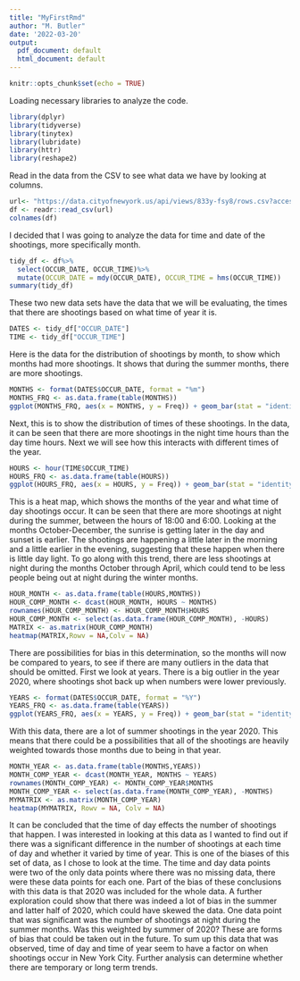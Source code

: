 ---
title: "MyFirstRmd"
author: "M. Butler"
date: '2022-03-20'
output:
  pdf_document: default
  html_document: default
---

```{r setup, include=FALSE}
knitr::opts_chunk$set(echo = TRUE)
```
Loading necessary libraries to analyze the code. 
```{r libraries }
library(dplyr)
library(tidyverse)
library(tinytex)
library(lubridate)
library(httr)
library(reshape2)
```



Read in the data from the CSV to see what data we have by looking at columns. 

```{r import_data, message = FALSE}
url<- "https://data.cityofnewyork.us/api/views/833y-fsy8/rows.csv?accessType=DOWNLOAD"
df <- readr::read_csv(url)
colnames(df)
```
I decided that I was going to analyze the data for time and date of the shootings, more specifically month.  

```{r tidy_data}
tidy_df <- df%>%
  select(OCCUR_DATE, OCCUR_TIME)%>%
  mutate(OCCUR_DATE = mdy(OCCUR_DATE), OCCUR_TIME = hms(OCCUR_TIME))
summary(tidy_df)
```

These two new data sets have the data that we will be evaluating, the times that there are shootings based on what time of year it is. 
```{r new_data_sets}
DATES <- tidy_df["OCCUR_DATE"]
TIME <- tidy_df["OCCUR_TIME"]
```



Here is the data for the distribution of shootings by month, to show which months had more shootings. It shows that during the summer months, there are more shootings. 
```{r}
MONTHS <- format(DATES$OCCUR_DATE, format = "%m")
MONTHS_FRQ <- as.data.frame(table(MONTHS))
ggplot(MONTHS_FRQ, aes(x = MONTHS, y = Freq)) + geom_bar(stat = "identity")
```
Next, this is to show the distribution of times of these shootings. In the data, it can be seen that there are more shootings in the night time hours than the day time hours. Next we will see how this interacts with different times of the year. 
```{r}
HOURS <- hour(TIME$OCCUR_TIME)
HOURS_FRQ <- as.data.frame(table(HOURS))
ggplot(HOURS_FRQ, aes(x = HOURS, y = Freq)) + geom_bar(stat = "identity")
```
This is a heat map, which shows the months of the year and what time of day shootings occur. It can be seen that there are more shootings at night during the summer, between the hours of 18:00 and 6:00. Looking at the months October-December, the sunrise is getting later in the day and sunset is earlier. The shootings are happening a little later in the morning and a little earlier in the evening, suggesting that these happen when there is little day light. To go along with this trend, there are less shootings at night during the months October through April, which could tend to be less people being out at night during the winter months. 
```{r HOUR_COMP_MONTH}
HOUR_MONTH <- as.data.frame(table(HOURS,MONTHS))
HOUR_COMP_MONTH <- dcast(HOUR_MONTH, HOURS ~ MONTHS)
rownames(HOUR_COMP_MONTH) <- HOUR_COMP_MONTH$HOURS
HOUR_COMP_MONTH <- select(as.data.frame(HOUR_COMP_MONTH), -HOURS)
MATRIX <- as.matrix(HOUR_COMP_MONTH)
heatmap(MATRIX,Rowv = NA,Colv = NA)
```

There are possibilities for bias in this determination, so the months will now be compared to years, to see if there are many outliers in the data that should be omitted. First we look at years. There is a big outlier in the year 2020, where shootings shot back up when numbers were lower previously. 

```{r}
YEARS <- format(DATES$OCCUR_DATE, format = "%Y")
YEARS_FRQ <- as.data.frame(table(YEARS))
ggplot(YEARS_FRQ, aes(x = YEARS, y = Freq)) + geom_bar(stat = "identity")
```

With this data, there are a lot of summer shootings in the year 2020. This means that there could be a possibilities that all of the shootings are heavily weighted towards those months due to being in that year. 

```{r}
MONTH_YEAR <- as.data.frame(table(MONTHS,YEARS))
MONTH_COMP_YEAR <- dcast(MONTH_YEAR, MONTHS ~ YEARS)
rownames(MONTH_COMP_YEAR) <- MONTH_COMP_YEAR$MONTHS
MONTH_COMP_YEAR <- select(as.data.frame(MONTH_COMP_YEAR), -MONTHS)
MYMATRIX <- as.matrix(MONTH_COMP_YEAR)
heatmap(MYMATRIX, Rowv = NA, Colv = NA)
```

It can be concluded that the time of day effects the number of shootings that happen. I was interested in looking at this data as I wanted to find out if there was a significant difference in the number of shootings at each time of day and whether it varied by time of year. This is one of the biases of this set of data, as I chose to look at the time. The time and day data points were two of the only data points where there was no missing data, there were these data points for each one. 
Part of the bias of these conclusions with this data is that 2020 was included for the whole data. A further exploration could show that there was indeed a lot of bias in the summer and latter half of 2020, which could have skewed the data. One data point that was significant was the number of shootings at night during the summer months. Was this weighted by summer of 2020? These are forms of bias that could be taken out in the future. 
To sum up this data that was observed, time of day and time of year seem to have a factor on when shootings occur in New York City. Further analysis can determine whether there are temporary or long term trends. 

